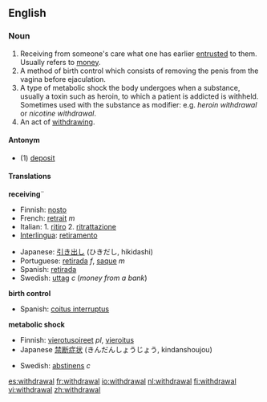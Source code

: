 ==English==
{{wikipedia}}
===Noun===
{{en-noun}}

#Receiving from someone's care what one has earlier [[entrusted]] to them.  Usually refers to [[money]].
#A method of birth control which consists of removing the penis from the vagina before ejaculation.
#A type of metabolic shock the body undergoes when a substance, usually a toxin such as heroin, to which a patient is addicted is withheld. Sometimes used with the substance as modifier: e.g. <em>heroin withdrawal</em> or <em>nicotine withdrawal</em>.
#An act of [[withdraw]]ing.

====Antonym====
*(1) [[deposit]]

====Translations====
'''receiving'''¨
{{top}}
*Finnish: [[nosto]]
*French: [[retrait]] ''m''
*Italian: 1. [[ritiro]] 2. [[ritrattazione]] 
*[[Interlingua]]: [[retiramento]]
{{mid}}
*Japanese: [[引き出し]] (ひきだし, hikidashi)
*Portuguese: [[retirada]] ''f'', [[saque]] ''m''
*Spanish: [[retirada]]  
*Swedish: [[uttag]] ''c'' (''money from a bank'')
{{bottom}}

'''birth control'''
{{top}}
*Spanish: [[coitus interruptus]]  
{{bottom}}


'''metabolic shock'''
{{top}}
*Finnish: [[vierotusoireet]] ''pl'', [[vieroitus]]
*Japanese [[禁断症状]] (きんだんしょうじょう, kindanshoujou)
{{mid}}
*Swedish: [[abstinens]] ''c''
{{bottom}}

[[es:withdrawal]]
[[fr:withdrawal]]
[[io:withdrawal]]
[[nl:withdrawal]]
[[fi:withdrawal]]
[[vi:withdrawal]]
[[zh:withdrawal]]